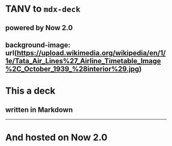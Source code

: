 # TANV to `mdx-deck`
## powered by Now 2.0
background-image: url(https://upload.wikimedia.org/wikipedia/en/1/1e/Tata_Air_Lines%27_Airline_Timetable_Image%2C_October_1939_%28interior%29.jpg)
---
# This a deck
## written in Markdown
---
# And hosted on Now 2.0

